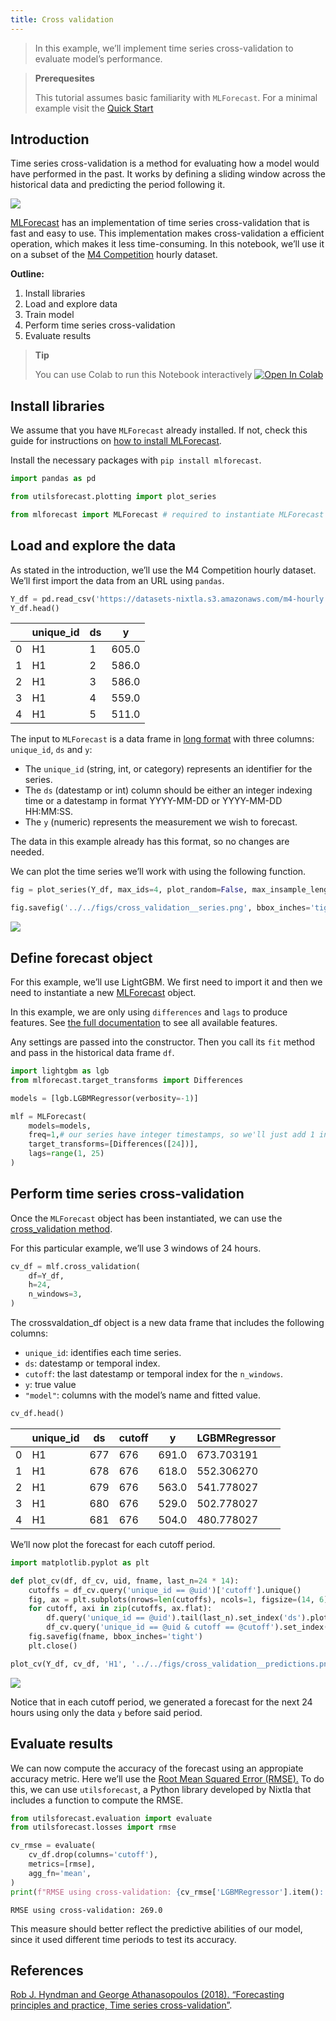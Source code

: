 ```yaml
---
title: Cross validation
---
```


> In this example, we’ll implement time series cross-validation to
> evaluate model’s performance.

> **Prerequesites**
>
> This tutorial assumes basic familiarity with `MLForecast`. For a
> minimal example visit the [Quick Start](quick_start_local.html)

## Introduction

Time series cross-validation is a method for evaluating how a model
would have performed in the past. It works by defining a sliding window
across the historical data and predicting the period following it.

![](https://raw.githubusercontent.com/Nixtla/statsforecast/main/nbs/imgs/ChainedWindows.gif)

[MLForecast](https://nixtla.github.io/mlforecast/) has an implementation
of time series cross-validation that is fast and easy to use. This
implementation makes cross-validation a efficient operation, which makes
it less time-consuming. In this notebook, we’ll use it on a subset of
the [M4
Competition](https://www.sciencedirect.com/science/article/pii/S0169207019301128)
hourly dataset.

**Outline:**

1.  Install libraries
2.  Load and explore data
3.  Train model
4.  Perform time series cross-validation
5.  Evaluate results

> **Tip**
>
> You can use Colab to run this Notebook interactively
> <a href="https://colab.research.google.com/github/Nixtla/mlforecast/blob/main/nbs/docs/cross_validation.ipynb" target="_parent"><img src="https://colab.research.google.com/assets/colab-badge.svg" alt="Open In Colab"/></a>

## Install libraries

We assume that you have `MLForecast` already installed. If not, check
this guide for instructions on [how to install
MLForecast](../getting-started/install.html).

Install the necessary packages with `pip install mlforecast`.

```python
import pandas as pd 

from utilsforecast.plotting import plot_series

from mlforecast import MLForecast # required to instantiate MLForecast object and use cross-validation method 
```

## Load and explore the data

As stated in the introduction, we’ll use the M4 Competition hourly
dataset. We’ll first import the data from an URL using `pandas`.

```python
Y_df = pd.read_csv('https://datasets-nixtla.s3.amazonaws.com/m4-hourly.csv') # load the data 
Y_df.head() 
```

|     | unique_id | ds  | y     |
|-----|-----------|-----|-------|
| 0   | H1        | 1   | 605.0 |
| 1   | H1        | 2   | 586.0 |
| 2   | H1        | 3   | 586.0 |
| 3   | H1        | 4   | 559.0 |
| 4   | H1        | 5   | 511.0 |

The input to `MLForecast` is a data frame in [long
format](https://www.theanalysisfactor.com/wide-and-long-data/) with
three columns: `unique_id`, `ds` and `y`:

-   The `unique_id` (string, int, or category) represents an identifier
    for the series.
-   The `ds` (datestamp or int) column should be either an integer
    indexing time or a datestamp in format YYYY-MM-DD or YYYY-MM-DD
    HH:MM:SS.
-   The `y` (numeric) represents the measurement we wish to forecast.

The data in this example already has this format, so no changes are
needed.

We can plot the time series we’ll work with using the following
function.

```python
fig = plot_series(Y_df, max_ids=4, plot_random=False, max_insample_length=24 * 14)
```


```python
fig.savefig('../../figs/cross_validation__series.png', bbox_inches='tight')
```


![](../../figs/cross_validation__series.png)

## Define forecast object

For this example, we’ll use LightGBM. We first need to import it and
then we need to instantiate a new
[MLForecast](../../forecast.html#mlforecast) object.

In this example, we are only using `differences` and `lags` to produce
features. See [the full
documentation](https://nixtla.github.io/mlforecast) to see all available
features.

Any settings are passed into the constructor. Then you call its `fit`
method and pass in the historical data frame `df`.

```python
import lightgbm as lgb
from mlforecast.target_transforms import Differences
```


```python
models = [lgb.LGBMRegressor(verbosity=-1)]

mlf = MLForecast(
    models=models, 
    freq=1,# our series have integer timestamps, so we'll just add 1 in every timeste, 
    target_transforms=[Differences([24])],
    lags=range(1, 25)
)
```

## Perform time series cross-validation

Once the `MLForecast` object has been instantiated, we can use the
[cross_validation
method](../../forecast.html#mlforecast.cross_validation).

For this particular example, we’ll use 3 windows of 24 hours.

```python
cv_df = mlf.cross_validation(
    df=Y_df,
    h=24,
    n_windows=3,
)
```

The crossvaldation_df object is a new data frame that includes the
following columns:

-   `unique_id`: identifies each time series.
-   `ds`: datestamp or temporal index.
-   `cutoff`: the last datestamp or temporal index for the `n_windows`.
-   `y`: true value
-   `"model"`: columns with the model’s name and fitted value.

```python
cv_df.head()
```

|     | unique_id | ds  | cutoff | y     | LGBMRegressor |
|-----|-----------|-----|--------|-------|---------------|
| 0   | H1        | 677 | 676    | 691.0 | 673.703191    |
| 1   | H1        | 678 | 676    | 618.0 | 552.306270    |
| 2   | H1        | 679 | 676    | 563.0 | 541.778027    |
| 3   | H1        | 680 | 676    | 529.0 | 502.778027    |
| 4   | H1        | 681 | 676    | 504.0 | 480.778027    |

We’ll now plot the forecast for each cutoff period.

```python
import matplotlib.pyplot as plt
```


```python
def plot_cv(df, df_cv, uid, fname, last_n=24 * 14):
    cutoffs = df_cv.query('unique_id == @uid')['cutoff'].unique()
    fig, ax = plt.subplots(nrows=len(cutoffs), ncols=1, figsize=(14, 6), gridspec_kw=dict(hspace=0.8))
    for cutoff, axi in zip(cutoffs, ax.flat):
        df.query('unique_id == @uid').tail(last_n).set_index('ds').plot(ax=axi, title=uid, y='y')
        df_cv.query('unique_id == @uid & cutoff == @cutoff').set_index('ds').plot(ax=axi, title=uid, y='LGBMRegressor')
    fig.savefig(fname, bbox_inches='tight')
    plt.close()
```


```python
plot_cv(Y_df, cv_df, 'H1', '../../figs/cross_validation__predictions.png')
```

![](../../figs/cross_validation__predictions.png)

Notice that in each cutoff period, we generated a forecast for the next
24 hours using only the data `y` before said period.

## Evaluate results

We can now compute the accuracy of the forecast using an appropiate
accuracy metric. Here we’ll use the [Root Mean Squared Error
(RMSE).](https://en.wikipedia.org/wiki/Root-mean-square_deviation) To do
this, we can use `utilsforecast`, a Python library developed by Nixtla
that includes a function to compute the RMSE.

```python
from utilsforecast.evaluation import evaluate
from utilsforecast.losses import rmse 
```


```python
cv_rmse = evaluate(
    cv_df.drop(columns='cutoff'),
    metrics=[rmse],
    agg_fn='mean',
)
print(f"RMSE using cross-validation: {cv_rmse['LGBMRegressor'].item():.1f}")
```

``` text
RMSE using cross-validation: 269.0
```

This measure should better reflect the predictive abilities of our
model, since it used different time periods to test its accuracy.

## References

[Rob J. Hyndman and George Athanasopoulos (2018). “Forecasting
principles and practice, Time series
cross-validation”](https://otexts.com/fpp3/tscv.html).

